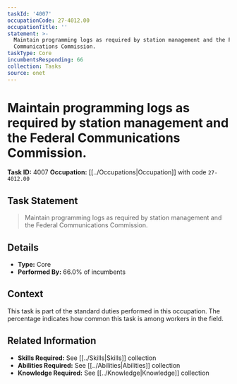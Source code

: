 ```yaml
---
taskId: '4007'
occupationCode: 27-4012.00
occupationTitle: ''
statement: >-
  Maintain programming logs as required by station management and the Federal
  Communications Commission.
taskType: Core
incumbentsResponding: 66
collection: Tasks
source: onet
---
```

# Maintain programming logs as required by station management and the Federal Communications Commission.

**Task ID:** 4007
**Occupation:** [[../Occupations|Occupation]] with code `27-4012.00`

## Task Statement

> Maintain programming logs as required by station management and the Federal Communications Commission.

## Details

- **Type:** Core
- **Performed By:** 66.0% of incumbents

## Context

This task is part of the standard duties performed in this occupation. The percentage indicates how common this task is among workers in the field.

## Related Information

- **Skills Required:** See [[../Skills|Skills]] collection
- **Abilities Required:** See [[../Abilities|Abilities]] collection
- **Knowledge Required:** See [[../Knowledge|Knowledge]] collection
